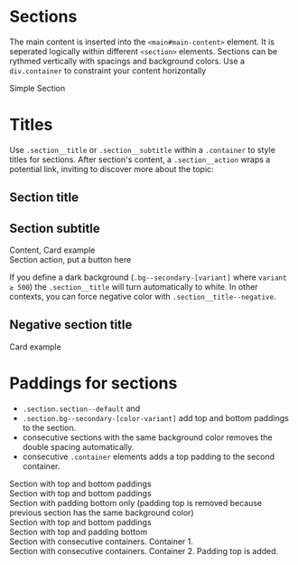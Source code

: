 
<Meta
  title="Layouts/Sections"
/>

# Sections

The main content is inserted into the `<main#main-content>` element. It is seperated logically within different `<section>` elements. Sections can be rythmed vertically with spacings and background colors. Use a `div.container` to constraint your content horizontally

<Canvas >
  <section class="section section--default">
    <div class="container">
      Simple Section
    </div>
  </section>
</Canvas>

# Titles

Use `.section__title` or `.section__subtitle` within a `.container` to style titles for sections.
After section's content, a `.section__action` wraps a potential link, inviting to discover more about the topic:

<Canvas >
  <section class="section bg--secondary-50">
    <div class="container">
      <h2 class="section__title">Section title</h2>
      <h2 class="section__subtitle">Section subtitle</h2>
      <div class="card">
        <div class="card__body">
          Content, Card example
        </div>
      </div>
      <div className="section__action">
        Section action, put a button here
      </div>
    </div>
  </section>
</Canvas>

If you define a dark background (`.bg--secondary-[variant]` where `variant ≥ 500`) the `.section__title` will turn automatically to white. In other contexts, you can force negative color with `.section__title--negative`.

<Canvas >
  <section class="section bg--secondary-500">
    <div class="container">
      <h2 class="section__title">Negative section title</h2>
      <div class="card card--highlight">
        <div class="card__content">
          <div class="card__body">
            Card example
          </div>
        </div>
      </div>
    </div>
  </section>
</Canvas>

# Paddings for sections
- `.section.section--default` and
- `.section.bg--secondary-[color-variant]` add top and bottom paddings to the section.
- consecutive sections with the same background color removes the double spacing automatically.
- consecutive `.container` elements adds a top padding to the second container.
<Canvas >
<main>
  <section class="section section--default">
    <div class="container">
      Section with top and bottom paddings
    </div>
  </section>
  <section class="section bg--secondary-50">
    <div class="container">
      Section with top and bottom paddings
    </div>
  </section>
  <section class="section bg--secondary-50">
    <div class="container">
      Section with padding bottom only (padding top is removed because previous section has the same background color)
    </div>
  </section>
  <section class="section section--default">
    <div class="container">
      Section with top and bottom paddings
    </div>
  </section>
  <section class="section bg--secondary-100">
    <div class="container">
      Section with top and padding bottom
    </div>
  </section>
  <section class="section section--default">
    <div class="container">
      Section with consecutive containers. Container 1.
    </div>
    <div class="container">
      Section with consecutive containers. Container 2. Padding top is added.
    </div>
  </section>
</main>
</Canvas>

